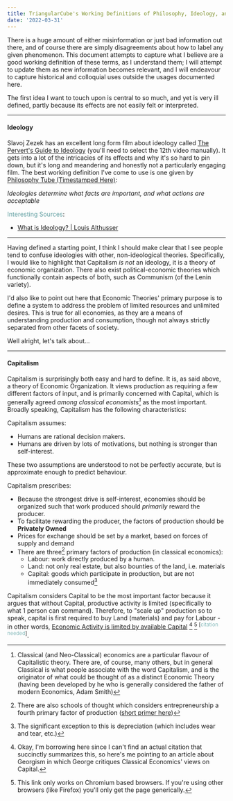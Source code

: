 ```yaml
---
title: TriangularCube's Working Definitions of Philosophy, Ideology, and other Theories
date: '2022-03-31'
---
```


There is a huge amount of either misinformation or just bad information out there, and of course there are simply disagreements about how to label any given phenomenon. This document attempts to capture what I believe are a good working definition of these terms, as I understand them; I will attempt to update them as new information becomes relevant, and I will endeavour to capture historical and colloquial uses outside the usages documented here.

The first idea I want to touch upon is central to so much, and yet is very ill defined, partly because its effects are not easily felt or interpreted.

---

#### Ideology

Slavoj Zezek has an excellent long form film about ideology called [The Pervert's Guide to Ideology](https://archive.org/details/2013ThePervertsGuideToIdeology/2013+-+The+Pervert's+Guide+to+Ideology.mp4) (you'll need to select the 12th video manually). It gets into a lot of the intricacies of its effects and why it's so hard to pin down, but it's long and meandering and honestly not a particularly engaging film. The best working definition I've come to use is one given by [Philosophy Tube (Timestamped Here)](https://youtu.be/VlLgvSduugI?t=39):

_Ideologies determine what facts are important, and what actions are acceptable_

<span style="color:cadetblue">Interesting Sources</span>:

- [What is Ideology? | Louis Althusser](https://www.youtube.com/watch?v=3KsfBc5rcGY)

---

Having defined a starting point, I think I should make clear that I see people tend to confuse ideologies with other, non-ideological theories. Specifically, I would like to highlight that Capitalism _is not_ an ideology, it is a theory of economic organization. There also exist political-economic theories which functionally contain aspects of both, such as Communism (of the Lenin variety).

I'd also like to point out here that Economic Theories' primary purpose is to define a system to address the problem of limited resources and unlimited desires. This is true for all economies, as they are a means of understanding production and consumption, though not always strictly separated from other facets of society.

Well alright, let's talk about...

---

#### Capitalism

Capitalism is surprisingly both easy and hard to define. It is, as said above, a theory of Economic Organization. It views production as requiring a few different factors of input, and is primarily concerned with Capital, which is generally agreed _among classical economists[^1]_ as the most important. Broadly speaking, Capitalism has the following characteristics:

Capitalism assumes:
- Humans are rational decision makers.
- Humans are driven by lots of motivations, but nothing is stronger than self-interest.

These two assumptions are understood to not be perfectly accurate, but is approximate enough to predict behaviour.

Capitalism prescribes:
- Because the strongest drive is self-interest, economies should be organized such that work produced should _primarily_ reward the producer.
- To facilitate rewarding the producer, the factors of production should be **Privately Owned**
- Prices for exchange should be set by a market, based on forces of supply and demand
- There are three[^2] primary factors of production (in classical economics):
    - Labour: work directly produced by a human.
    - Land: not only real estate, but also bounties of the land, i.e. materials
    - Capital: goods which participate in production, but are not immediately consumed[^3]

Capitalism considers Capital to be the most important factor because it argues that without Capital, productive activity is limited (specifically to what 1 person can command). Therefore, to "scale up" production so to speak, capital is first required to buy Land (materials) and pay for Labour - in other words, [Economic Activity is limited by available Capital](http://gameofrent.com/content/progress-and-poverty-review#i-wages-and-capital#:~:text=Because%20wages%20are%20generally%20paid%20in%20money) [^4] [^5] <sup>[<span style="color:#89bcbd">citation needed</span>]</sup>.

[^1]: Classical (and Neo-Classical) economics are a particular flavour of Capitalistic theory. There are, of course, many others, but in general Classical is what people associate with the word Capitalism, and is the originator of what could be thought of as a distinct Economic Theory (having been developed by he who is generally considered the father of modern Economics, Adam Smith)

[^2]: There are also schools of thought which considers entrepreneurship a fourth primary factor of production ([short primer here](https://www.investopedia.com/ask/answers/032715/what-inputs-are-considered-be-factors-production.asp#:~:text=Land%2C%20labor%2C%20capital%20and%20entrepreneurship%20are%20the%20four%20categories%20of,the%20primary%20factors%20of%20production.))

[^3]: The significant exception to this is depreciation (which includes wear and tear, etc.)

[^4]: Okay, I'm borrowing here since I can't find an actual citation that succinctly summarizes this, so here's me pointing to an article about Georgism in which George critiques Classical Economics' views on Capital.

[^5]: This link only works on Chromium based browsers. If you're using other browsers (like Firefox) you'll only get the page generically.
